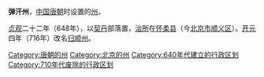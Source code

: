 '''弹汗州'''，[[中国|中国]][[唐朝|唐朝]]时设置的[[州|州]]。

[[貞觀_(唐朝)|贞观]]二十二年（648年），以[[契丹|契丹]]部落置，[[治所|治所]]在[[怀柔县_(唐朝)|怀柔县]]（今[[北京市|北京市]][[顺义区|顺义区]]）。[[开元|开元]]四年（716年）改名[[归顺州_(贞观)|归顺州]]。 

{{唐朝行政区划小作品}}
{{DEFAULTSORT:T}}
[[Category:唐朝的州|Category:唐朝的州]] 
[[Category:北京的州|Category:北京的州]]
[[Category:640年代建立的行政区划|Category:640年代建立的行政区划]]
[[Category:710年代废除的行政区划|Category:710年代废除的行政区划]]